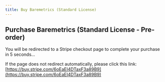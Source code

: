 ```yaml
---
title: Buy Baremetrics (Standard License)
---
```



<Head>
  <meta httpEquiv="refresh" content="5; url='https://buy.stripe.com/6oEaEI4DTaxF3a89B9'" />
</Head>

## Purchase Baremetrics (Standard License - Pre-order)

You will be redirected to a Stripe checkout page to complete your purchase in 5 seconds...

If the page does not redirect automatically, please click this link: [https://buy.stripe.com/6oEaEI4DTaxF3a89B9](https://buy.stripe.com/6oEaEI4DTaxF3a89B9)
